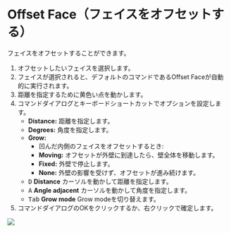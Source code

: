 
<Reference shortcut="Shift + O" command="Offset Face" button="" />

# Offset Face（フェイスをオフセットする）

フェイスをオフセットすることができます。

1. オフセットしたいフェイスを選択します。
2. フェイスが選択されると、デフォルトのコマンドであるOffset Faceが自動的に実行されます。
3. 距離を指定するために黄色い点を動かします。
4. コマンドダイアログとキーボードショートカットでオプションを設定します。
    - **Distance:** 距離を指定します。
    - **Degrees:** 角度を指定します。
    - **Grow:**
        - 凹んだ内側のフェイスをオフセットするとき:
        - **Moving:** オフセットが外壁に到達したら、壁全体を移動します。
        - **Fixed:** 外壁で停止します。
        - **None:** 外壁の影響を受けず、オフセットが進み続けます。
    - <kbd>D</kbd> **Distance** カーソルを動かして距離を指定します。
    - <kbd>A</kbd> **Angle adjacent** カーソルを動かして角度を指定します。
    - <kbd>Tab</kbd> **Grow mode** Grow modeを切り替えます。
5. コマンドダイアログのOKをクリックするか、右クリックで確定します。

![](/img/offset-face.gif)






